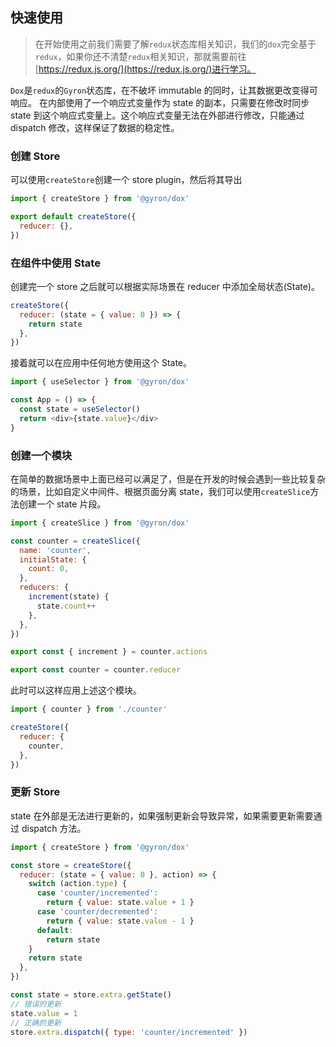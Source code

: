 ## 快速使用

> 在开始使用之前我们需要了解`redux`状态库相关知识，我们的`dox`完全基于`redux`，如果你还不清楚`redux`相关知识，那就需要前往[https://redux.js.org/](https://redux.js.org/)进行学习。

`Dox`是`redux`的`Gyron`状态库，在不破坏 immutable 的同时，让其数据更改变得可响应。
在内部使用了一个响应式变量作为 state 的副本，只需要在修改时同步 state 到这个响应式变量上。这个响应式变量无法在外部进行修改，只能通过 dispatch 修改，这样保证了数据的稳定性。

### 创建 Store

可以使用`createStore`创建一个 store plugin，然后将其导出

```js filename=store.js
import { createStore } from '@gyron/dox'

export default createStore({
  reducer: {},
})
```

### 在组件中使用 State

创建完一个 store 之后就可以根据实际场景在 reducer 中添加全局状态(State)。

```js filename=login.js line=3
createStore({
  reducer: (state = { value: 0 }) => {
    return state
  },
})
```

接着就可以在应用中任何地方使用这个 State。

```js
import { useSelector } from '@gyron/dox'

const App = () => {
  const state = useSelector()
  return <div>{state.value}</div>
}
```

### 创建一个模块

在简单的数据场景中上面已经可以满足了，但是在开发的时候会遇到一些比较复杂的场景，比如自定义中间件、根据页面分离 state，我们可以使用`createSlice`方法创建一个 state 片段。

```js filename=counter.js
import { createSlice } from '@gyron/dox'

const counter = createSlice({
  name: 'counter',
  initialState: {
    count: 0,
  },
  reducers: {
    increment(state) {
      state.count++
    },
  },
})

export const { increment } = counter.actions

export const counter = counter.reducer
```

此时可以这样应用上述这个模块。

```js line=5
import { counter } from './counter'

createStore({
  reducer: {
    counter,
  },
})
```

### 更新 Store

state 在外部是无法进行更新的，如果强制更新会导致异常，如果需要更新需要通过 dispatch 方法。

```js
import { createStore } from '@gyron/dox'

const store = createStore({
  reducer: (state = { value: 0 }, action) => {
    switch (action.type) {
      case 'counter/incremented':
        return { value: state.value + 1 }
      case 'counter/decremented':
        return { value: state.value - 1 }
      default:
        return state
    }
    return state
  },
})

const state = store.extra.getState()
// 错误的更新
state.value = 1
// 正确的更新
store.extra.dispatch({ type: 'counter/incremented' })
```
